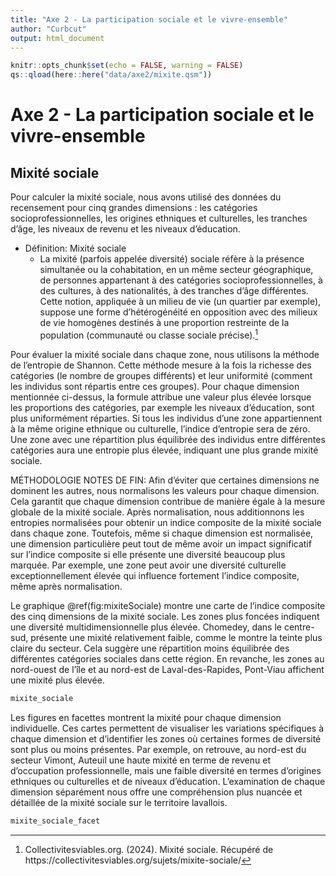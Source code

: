 ```yaml
---
title: "Axe 2 - La participation sociale et le vivre-ensemble"
author: "Curbcut"
output: html_document
---
```


```r
knitr::opts_chunk$set(echo = FALSE, warning = FALSE)
qs::qload(here::here("data/axe2/mixite.qsm"))
```

# Axe 2 - La participation sociale et le vivre-ensemble

## Mixité sociale

Pour calculer la mixité sociale, nous avons utilisé des données du recensement pour cinq grandes dimensions : les catégories socioprofessionnelles, les origines ethniques et culturelles, les tranches d'âge, les niveaux de revenu et les niveaux d'éducation.

- Définition: Mixité sociale
  - La mixité (parfois appelée diversité) sociale réfère à la présence simultanée ou la cohabitation, en un même secteur géographique, de personnes appartenant à des catégories socioprofessionnelles, à des cultures, à des nationalités, à des tranches d'âge différentes. Cette notion, appliquée à un milieu de vie (un quartier par exemple), suppose une forme d'hétérogénéité en opposition avec des milieux de vie homogènes destinés à une proportion restreinte de la population (communauté ou classe sociale précise).^[Collectivitesviables.org. (2024). Mixité sociale. Récupéré de https://collectivitesviables.org/sujets/mixite-sociale/]

Pour évaluer la mixité sociale dans chaque zone, nous utilisons la méthode de l'entropie de Shannon. Cette méthode mesure à la fois la richesse des catégories (le nombre de groupes différents) et leur uniformité (comment les individus sont répartis entre ces groupes). Pour chaque dimension mentionnée ci-dessus, la formule attribue une valeur plus élevée lorsque les proportions des catégories, par exemple les niveaux d'éducation, sont plus uniformément réparties. Si tous les individus d'une zone appartiennent à la même origine ethnique ou culturelle, l'indice d'entropie sera de zéro. Une zone avec une répartition plus équilibrée des individus entre différentes catégories aura une entropie plus élevée, indiquant une plus grande mixité sociale.

MÉTHODOLOGIE NOTES DE FIN: Afin d'éviter que certaines dimensions ne dominent les autres, nous normalisons les valeurs pour chaque dimension. Cela garantit que chaque dimension contribue de manière égale à la mesure globale de la mixité sociale. Après normalisation, nous additionnons les entropies normalisées pour obtenir un indice composite de la mixité sociale dans chaque zone. Toutefois, même si chaque dimension est normalisée, une dimension particulière peut tout de même avoir un impact significatif sur l'indice composite si elle présente une diversité beaucoup plus marquée. Par exemple, une zone peut avoir une diversité culturelle exceptionnellement élevée qui influence fortement l'indice composite, même après normalisation.

Le graphique \@ref(fig:mixiteSociale) montre une carte de l'indice composite des cinq dimensions de la mixité sociale. Les zones plus foncées indiquent une diversité multidimensionnelle plus élevée. Chomedey, dans le centre-sud, présente une mixité relativement faible, comme le montre la teinte plus claire du secteur. Cela suggère une répartition moins équilibrée des différentes catégories sociales dans cette région. En revanche, les zones au nord-ouest de l'île et au nord-est de Laval-des-Rapides, Pont-Viau affichent une mixité plus élevée. 

```r
mixite_sociale
```

Les figures en facettes montrent la mixité pour chaque dimension individuelle. Ces cartes permettent de visualiser les variations spécifiques à chaque dimension et d'identifier les zones où certaines formes de diversité sont plus ou moins présentes. Par exemple, on retrouve, au nord-est du secteur Vimont, Auteuil une haute mixité en terme de revenu et d'occupation professionnelle, mais une faible diversité en termes d'origines ethniques ou culturelles et de niveaux d'éducation. L'examination de chaque dimension séparément nous offre une compréhension plus nuancée et détaillée de la mixité sociale sur le territoire lavallois.

```r
mixite_sociale_facet
```
